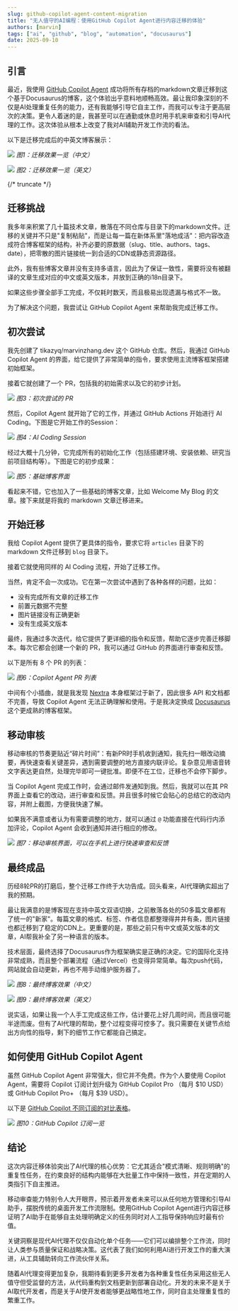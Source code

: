 ```yaml
---
slug: github-copilot-agent-content-migration
title: "无人值守的AI编程：使用GitHub Copilot Agent进行内容迁移的体验"
authors: [marvin]
tags: ["ai", "github", "blog", "automation", "docusaurus"]
date: 2025-09-10
---
```


## 引言

最近，我使用 [GitHub Copilot Agent](https://docs.github.com/en/copilot/concepts/coding-agent/coding-agent) 成功将所有存档的markdown文章迁移到这个基于Docusaurus的博客，这个体验出乎意料地顺畅高效。最让我印象深刻的不仅是AI处理重复任务的能力，还有我能够引导它自主工作，而我可以专注于更高层次的决策。更令人着迷的是，我甚至可以在通勤或休息时用手机来审查和引导AI代理的工作。这次体验从根本上改变了我对AI辅助开发工作流的看法。

以下是迁移完成后的中英文博客展示：

![](https://codao.crawlab.cn/images/2025-09-11-Screenshot_11-9-2025_9214_marvinzhang-gcyb3162b-marvin-zhangs-projects.vercel.app-1.jpeg)
_图1：迁移效果一览（中文）_

![](https://codao.crawlab.cn/images/2025-09-11-Screenshot_11-9-2025_9314_marvinzhang-gcyb3162b-marvin-zhangs-projects.vercel.app.jpeg)
_图2：迁移效果一览（英文）_

{/* truncate */}

## 迁移挑战

我多年来积累了几十篇技术文章，散落在不同仓库与目录下的markdown文件。迁移的关键并不只是"复制粘贴"，而是让每一篇在新体系里"落地成活"：把内容改造成符合博客框架的结构，补齐必要的原数据（slug、title、authors、tags、date），把零散的图片链接统一到合适的CDN或静态资源路径。

此外，我有些博客文章并没有支持多语言，因此为了保证一致性，需要将没有被翻译的文章生成对应的中文或英文版本，并放到正确的i18n目录下。

如果这些步骤全部手工完成，不仅耗时数天，而且极易出现遗漏与格式不一致。

为了解决这个问题，我尝试让 GitHub Copilot Agent 来帮助我完成迁移工作。

## 初次尝试

我先创建了 tikazyq/marvinzhang.dev 这个 GitHub 仓库。然后，我通过 GitHub Copilot Agent 的界面，给它提供了非常简单的指令，要求使用主流博客框架搭建初始框架。

接着它就创建了一个 PR，包括我的初始需求以及它的初步计划。

![](https://codao.crawlab.cn/images/2025-09-11-014908.png)
_图3：初次尝试的 PR_

然后，Copilot Agent 就开始了它的工作，并通过 GitHub Actions 开始进行 AI Coding。下图是它开始工作的Session：

![](https://codao.crawlab.cn/images/2025-09-11-Screenshot_11-9-2025_95731_github.com.jpeg)
_图4：AI Coding Session_

经过大概十几分钟，它完成所有的初始化工作（包括搭建环境、安装依赖、研究当前项目结构等）。下图是它的初步成果：

![](https://codao.crawlab.cn/images/2025-09-11-483863375-ff8ce4b2-c459-424a-8bb6-5d20e4b1a309.jpeg)
_图5：基础博客界面_

看起来不错，它也加入了一些基础的博客文章，比如 Welcome My Blog 的文章。接下来就是将我的 markdown 文章迁移进来。

## 开始迁移

我给 Copilot Agent 提供了更具体的指令，要求它将 `articles` 目录下的 markdown 文件迁移到 `blog` 目录下。

接着它就使用同样的 AI Coding 流程，开始了迁移工作。

当然，肯定不会一次成功。它在第一次尝试中遇到了各种各样的问题，比如：

- 没有完成所有文章的迁移工作
- 前置元数据不完整
- 图片链接没有正确更新
- 没有生成英文版本

最终，我通过多次迭代，给它提供了更详细的指令和反馈，帮助它逐步完善迁移脚本。每次它都会创建一个新的 PR，我可以通过 GitHub 的界面进行审查和反馈。

以下是所有 8 个 PR 的列表：

![](https://codao.crawlab.cn/images/2025-09-11-Screenshot_11-9-2025_10734_github.com.jpeg)
_图6：Copilot Agent PR 列表_

中间有个小插曲，就是我发现 [Nextra](https://nextra.site/) 本身框架过于新了，因此很多 API 和文档都不完善，导致 Copilot Agent 无法正确理解和使用。于是我决定换成 [Docusaurus](https://docusaurus.io/) 这个更成熟的博客框架。

## 移动审核

移动审核的节奏更贴近“碎片时间”：有新PR时手机收到通知，我先扫一眼改动摘要，再快速查看关键差异，遇到需要调整的地方直接内联评论。复杂意见用语音转文字表达更自然，处理完毕即可一键批准。即便不在工位，迁移也不会停下脚步。

当 Copilot Agent 完成工作时，会通过邮件发通知到我。然后，我就可以在其 PR 界面上查看它的改动，进行审查和反馈。并且很多时候它会贴心的总结它的改动内容，并附上截图，方便我快速了解。

如果我不满意或者认为有需要调整的地方，就可以通过 `@` 功能直接在代码行内添加评论，Copilot Agent 会收到通知并进行相应的修改。

![](https://codao.crawlab.cn/images/2025-09-11-IMG_6029.jpg)
_图7：移动审核界面，可以在手机上进行快速审查和反馈_

## 最终成品

历经8轮PR的打磨后，整个迁移工作终于大功告成。回头看来，AI代理确实超出了我的预期。

最让我满意的是博客现在支持中英文双语切换，之前散落各处的50多篇文章都有了统一的"新家"。每篇文章的格式、标签、作者信息都整理得井井有条，图片链接也都迁移到了稳定的CDN上。更重要的是，那些之前只有中文或英文版本的文章，AI帮我补全了另一种语言的版本。

技术层面，最终选择了Docusaurus作为框架确实是正确的决定。它的国际化支持非常成熟，而且整个部署流程（通过Vercel）也变得异常简单。每次push代码，网站就会自动更新，再也不用手动维护服务器了。

![](https://codao.crawlab.cn/images/2025-09-11-Screenshot_11-9-2025_104527_marvinzhang-gcyb3162b-marvin-zhangs-projects.vercel.app.jpeg)
_图8：最终博客效果（中文）_

![](https://codao.crawlab.cn/images/2025-09-11-Screenshot_11-9-2025_102952_marvinzhang-gcyb3162b-marvin-zhangs-projects.vercel.app.jpeg)
_图9：最终博客效果（英文）_

说实话，如果让我一个人手工完成这些工作，估计要花上好几周时间，而且很可能半途而废。但有了AI代理的帮助，整个过程变得可控多了。我只需要在关键节点给出方向性的指导，剩下的细节工作它都能自己搞定。

## 如何使用 GitHub Copilot Agent

虽然 GitHub Copilot Agent 非常强大，但它并不免费。作为个人要使用 Copilot Agent，需要将 Copilot 订阅计划升级为 GitHub Copilot Pro （每月 $10 USD）或 GitHub Copilot Pro+ （每月 $39 USD）。

以下是 [GitHub Copilot 不同订阅的对比表格](https://docs.github.com/en/copilot/concepts/billing/individual-plans)。

![](https://codao.crawlab.cn/images/2025-09-11-Screenshot_11-9-2025_10537_docs.github.com.jpeg)
_图10：GitHub Copilot 订阅一览_

## 结论

这次内容迁移体验突出了AI代理的核心优势：它尤其适合"模式清晰、规则明确"的重复性任务，在约束良好的结构内能够在大批量工作中保持一致性，并在定期的人类指引下自主推进。

移动审查能力特别令人大开眼界，预示着开发者未来可以从任何地方管理和引导AI助手，摆脱传统的桌面开发工作流限制。使用GitHub Copilot Agent进行内容迁移证明了AI助手在能够自主处理明确定义的任务同时对人工指导保持响应时最有价值。

关键洞察是现代AI代理不仅仅自动化单个任务——它们可以编排整个工作流，同时让人类参与质量保证和战略决策。这代表了我们如何利用AI进行开发工作的重大演进，从工具辅助转向工作流伙伴关系。

随着AI代理变得更加复杂，我期待看到更多开发者为各种重复性任务采用这些无人值守但受监督的方法，从代码重构到文档更新到部署自动化。开发的未来不是关于AI取代开发者，而是关于AI使开发者能够更战略性地工作，同时自主处理重复性的繁重工作。